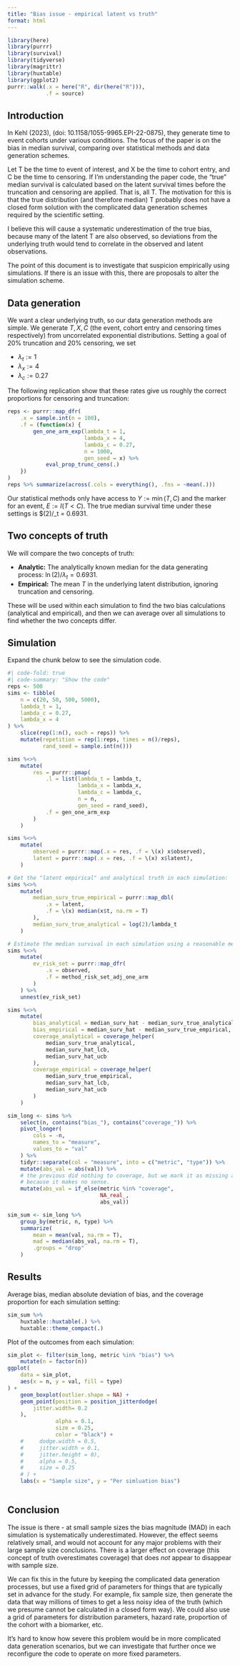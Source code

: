 ```yaml
---
title: "Bias issue - empirical latent vs truth"
format: html
---
```


```r
library(here)
library(purrr)
library(survival)
library(tidyverse)
library(magrittr)
library(huxtable)
library(ggplot2)
purrr::walk(.x = here("R", dir(here("R"))),
            .f = source)
```


## Introduction

In Kehl (2023), (doi: 10.1158/1055-9965.EPI-22-0875), they generate time to event cohorts under various conditions.  The focus of the paper is on the bias in median survival, comparing over statistical methods and data generation schemes.

Let T be the time to event of interest, and X be the time to cohort entry, and C be the time to censoring. If I'm understanding the paper code, the "true" median survival is calculated based on the latent survival times before the truncation and censoring are applied.  That is, all T.  The motivation for this is that the true distribution (and therefore median) T probably does not have a closed form solution with the complicated data generation schemes required by the scientific setting. 

I believe this will cause a systematic underestimation of the true bias, because many of the latent T are also observed, so deviations from the underlying truth would tend to correlate in the observed and latent observations.

The point of this document is to investigate that suspicion empirically using simulations.  If there is an issue with this, there are proposals to alter the simulation scheme.

## Data generation

We want a clear underlying truth, so our data generation methods are simple.  We generate $T, X, C$ (the event, cohort entry and censoring times respectively) from uncorrelated exponential distributions.  Setting a goal of 20% truncation and 20% censoring, we set

- $\lambda_t := 1$
- $\lambda_x := 4$
- $\lambda_c := 0.27$

The following replication show that these rates give us roughly the correct proportions for censoring and truncation:

```r
reps <- purrr::map_dfr(
    .x = sample.int(n = 100),
    .f = (function(x) {
        gen_one_arm_exp(lambda_t = 1, 
                        lambda_x = 4, 
                        lambda_c = 0.27, 
                        n = 1000,
                        gen_seed = x) %>%
            eval_prop_trunc_cens(.)
    })
)
reps %>% summarize(across(.cols = everything(), .fns = ~mean(.)))
```

Our statistical methods only have access to $Y := \min(T,C)$ and the marker for an event, $E := I(T<C)$.  The true median survival time under these settings is $\ln(2)/\lambda_t = 0.6931.

## Two concepts of truth

We will compare the two concepts of truth:

- **Analytic:** The analytically known median for the data generating process:  $\ln(2)/\lambda_t = 0.6931$.
- **Empirical:** The mean $T$ in the underlying latent distribution, ignoring truncation and censoring.

These will be used within each simulation to find the two bias calculations (analytical and empirical), and then we can average over all simulations to find whether the two concepts differ.

## Simulation

Expand the chunk below to see the simulation code.

```r
#| code-fold: true
#| code-summary: "Show the code"
reps <- 500
sims <- tibble(
    n = c(20, 50, 500, 5000),
    lambda_t = 1,
    lambda_c = 0.27,
    lambda_x = 4
) %>%
    slice(rep(1:n(), each = reps)) %>%
    mutate(repetition = rep(1:reps, times = n()/reps),
           rand_seed = sample.int(n()))

sims %<>%
    mutate(
        res = purrr::pmap(
            .l = list(lambda_t = lambda_t,
                      lambda_x = lambda_x,
                      lambda_c = lambda_c,
                      n = n, 
                      gen_seed = rand_seed),
            .f = gen_one_arm_exp
        )
    ) 

sims %<>% 
    mutate(
        observed = purrr::map(.x = res, .f = \(x) x$observed),
        latent = purrr::map(.x = res, .f = \(x) x$latent),
    )

# Get the "latent empirical" and analytical truth in each simulation:
sims %<>%
    mutate(
        median_surv_true_empirical = purrr::map_dbl(
            .x = latent,
            .f = \(x) median(x$t, na.rm = T)
        ),
        median_surv_true_analytical = log(2)/lambda_t
    )

# Estimate the median survival in each simulation using a reasonable method:
sims %<>%
    mutate(
        ev_risk_set = purrr::map_dfr(
            .x = observed,
            .f = method_risk_set_adj_one_arm
        )
    ) %>%
    unnest(ev_risk_set) 

sims %<>%
    mutate(
        bias_analytical = median_surv_hat - median_surv_true_analytical,
        bias_empirical = median_surv_hat - median_surv_true_empirical,
        coverage_analytical = coverage_helper(
            median_surv_true_analytical,
            median_surv_hat_lcb,
            median_surv_hat_ucb
        ),
        coverage_empirical = coverage_helper(
            median_surv_true_empirical,
            median_surv_hat_lcb,
            median_surv_hat_ucb
        )
    )

sim_long <- sims %>%
    select(n, contains("bias_"), contains("coverage_")) %>%
    pivot_longer(
        cols = -n,
        names_to = "measure",
        values_to = "val"
    ) %>%
    tidyr::separate(col = "measure", into = c("metric", "type")) %>%
    mutate(abs_val = abs(val)) %>%
    # the previous did nothing to coverage, but we mark it as missing anwyay
    # because it makes no sense.
    mutate(abs_val = if_else(metric %in% "coverage",
                             NA_real_,
                             abs_val))

sim_sum <- sim_long %>% 
    group_by(metric, n, type) %>%
    summarize(
        mean = mean(val, na.rm = T),
        mad = median(abs_val, na.rm = T),
        .groups = "drop"
    ) 
```

## Results

Average bias, median absolute deviation of bias, and the coverage proportion for each simulation setting:

```r
sim_sum %>%
    huxtable::huxtable(.) %>%
    huxtable::theme_compact(.)
```

Plot of the outcomes from each simulation:

```r

sim_plot <- filter(sim_long, metric %in% "bias") %>%
    mutate(n = factor(n))
ggplot(
    data = sim_plot,
    aes(x = n, y = val, fill = type)
) +
    geom_boxplot(outlier.shape = NA) + 
    geom_point(position = position_jitterdodge(
        jitter.width= 0.2
    ),
               alpha = 0.1,
               size = 0.25,
               color = "black") + 
    #     dodge.width = 0.5, 
    #     jitter.width = 0.1, 
    #     jitter.height = 0),
    #     alpha = 0.5,
    #     size = 0.25
    # ) + 
    labs(x = "Sample size", y = "Per simluation bias")
    

```


## Conclusion

The issue is there - at small sample sizes the bias magnitude (MAD) in each simulation is systematically underestimated.  However, the effect seems relatively small, and would not account for any major problems with their large sample size conclusions.  There is a larger effect on coverage (this concept of truth overestimates coverage) that does *not* appear to disappear with sample size.

We can fix this in the future by keeping the complicated data generation processes, but use a fixed grid of parameters for things that are typically set in advance for the study.  For example, fix sample size, then generate the data that way millions of times to get a less noisy idea of the truth (which we presume cannot be calculated in a closed form way).  We could also use a grid of parameters for distribution parameters, hazard rate, proportion of the cohort with a biomarker, etc. 

It's hard to know how severe this problem would be in more complicated data generation scenarios, but we can investigate that further once we reconfigure the code to operate on more fixed parameters.
